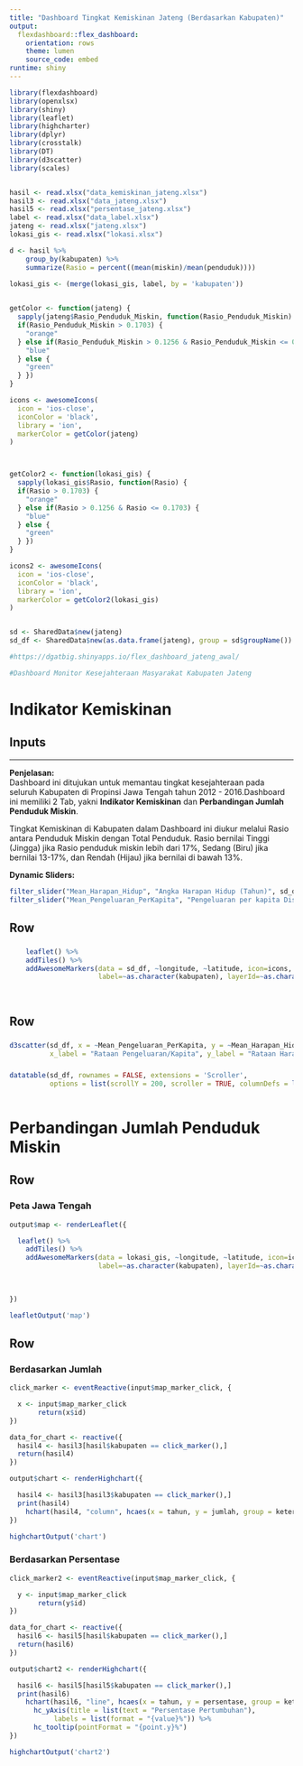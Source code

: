 ---
title: "Dashboard Tingkat Kemiskinan Jateng (Berdasarkan Kabupaten)"
output: 
  flexdashboard::flex_dashboard:
    orientation: rows
    theme: lumen
    source_code: embed
runtime: shiny
---

```{r setup, include=FALSE}
library(flexdashboard)
library(openxlsx)
library(shiny)
library(leaflet)
library(highcharter)
library(dplyr)
library(crosstalk)
library(DT)
library(d3scatter)
library(scales)


hasil <- read.xlsx("data_kemiskinan_jateng.xlsx")
hasil3 <- read.xlsx("data_jateng.xlsx")
hasil5 <- read.xlsx("persentase_jateng.xlsx")
label <- read.xlsx("data_label.xlsx")
jateng <- read.xlsx("jateng.xlsx")
lokasi_gis <- read.xlsx("lokasi.xlsx")

d <- hasil %>%
    group_by(kabupaten) %>%
    summarize(Rasio = percent((mean(miskin)/mean(penduduk))))
  
lokasi_gis <- (merge(lokasi_gis, label, by = 'kabupaten'))


getColor <- function(jateng) {
  sapply(jateng$Rasio_Penduduk_Miskin, function(Rasio_Penduduk_Miskin) {
  if(Rasio_Penduduk_Miskin > 0.1703) {
    "orange"
  } else if(Rasio_Penduduk_Miskin > 0.1256 & Rasio_Penduduk_Miskin <= 0.1703) {
    "blue"
  } else {
    "green"
  } })
}

icons <- awesomeIcons(
  icon = 'ios-close',
  iconColor = 'black',
  library = 'ion',
  markerColor = getColor(jateng)
) 



getColor2 <- function(lokasi_gis) {
  sapply(lokasi_gis$Rasio, function(Rasio) {
  if(Rasio > 0.1703) {
    "orange"
  } else if(Rasio > 0.1256 & Rasio <= 0.1703) {
    "blue"
  } else {
    "green"
  } })
}

icons2 <- awesomeIcons(
  icon = 'ios-close',
  iconColor = 'black',
  library = 'ion',
  markerColor = getColor2(lokasi_gis)
)  


sd <- SharedData$new(jateng)
sd_df <- SharedData$new(as.data.frame(jateng), group = sd$groupName())

#https://dgatbig.shinyapps.io/flex_dashboard_jateng_awal/

#Dashboard Monitor Kesejahteraan Masyarakat Kabupaten Jateng

```

Indikator Kemiskinan
=======================================================================

Inputs {.sidebar}
-----------------------------------------------------------------------

---

**Penjelasan:**   
Dashboard ini ditujukan untuk memantau tingkat kesejahteraan pada seluruh Kabupaten di Propinsi Jawa Tengah tahun 2012 - 2016.Dashboard ini memiliki 2 Tab, yakni **Indikator Kemiskinan** dan **Perbandingan Jumlah Penduduk Miskin**. 

Tingkat Kemiskinan di Kabupaten dalam Dashboard ini diukur melalui Rasio antara Penduduk Miskin dengan Total Penduduk. Rasio bernilai Tinggi (Jingga) jika Rasio penduduk miskin lebih dari 17%, Sedang (Biru) jika bernilai 13-17%, dan Rendah (Hijau) jika bernilai di bawah 13%.

**Dynamic Sliders:**  
```{r}


filter_slider("Mean_Harapan_Hidup", "Angka Harapan Hidup (Tahun)", sd_df, column=~Mean_Harapan_Hidup, step = 1)
filter_slider("Mean_Pengeluaran_PerKapita", "Pengeluaran per kapita Disesuaikan (ribu rupiah/orang/tahun)", sd_df, column=~Mean_Pengeluaran_PerKapita)


```


Row {data-height=550}
-------------------------------------

###

```{r}

    leaflet() %>%
    addTiles() %>%
    addAwesomeMarkers(data = sd_df, ~longitude, ~latitude, icon=icons, 
                      label=~as.character(kabupaten), layerId=~as.character(kabupaten), popup = ~as.character(Luas_Wilayah))
                              
                              
```

Row {data-height=450}
-------------------------------------

###

```{r}


d3scatter(sd_df, x = ~Mean_Pengeluaran_PerKapita, y = ~Mean_Harapan_Hidup, color = ~Kategori_Rasio,
          x_label = "Rataan Pengeluaran/Kapita", y_label = "Rataan Harapan Hidup")


```

###

```{r}


datatable(sd_df, rownames = FALSE, extensions = 'Scroller', 
          options = list(scrollY = 200, scroller = TRUE, columnDefs = list(list(className = 'dt-left', targets = 0:3))))



```

Perbandingan Jumlah Penduduk Miskin
=======================================================================

Row
-------------------------------------

### Peta Jawa Tengah

```{r}
output$map <- renderLeaflet({

  leaflet() %>%
    addTiles() %>%
    addAwesomeMarkers(data = lokasi_gis, ~longitude, ~latitude, icon=icons2, 
                      label=~as.character(kabupaten), layerId=~as.character(kabupaten), popup = ~as.character(Luas_Wilayah))

  
  
})

leafletOutput('map')
```

Row
-------------------------------------

### Berdasarkan Jumlah

```{r}

click_marker <- eventReactive(input$map_marker_click, {

  x <- input$map_marker_click
       return(x$id)
})

data_for_chart <- reactive({
  hasil4 <- hasil3[hasil$kabupaten == click_marker(),]
  return(hasil4)
})

output$chart <- renderHighchart({

  hasil4 <- hasil3[hasil3$kabupaten == click_marker(),]
  print(hasil4)
    hchart(hasil4, "column", hcaes(x = tahun, y = jumlah, group = keterangan))
})

highchartOutput('chart')

```

### Berdasarkan Persentase

```{r}
click_marker2 <- eventReactive(input$map_marker_click, {

  y <- input$map_marker_click
       return(y$id)
})

data_for_chart <- reactive({
  hasil6 <- hasil5[hasil$kabupaten == click_marker(),]
  return(hasil6)
})

output$chart2 <- renderHighchart({

  hasil6 <- hasil5[hasil5$kabupaten == click_marker(),]
  print(hasil6)
    hchart(hasil6, "line", hcaes(x = tahun, y = persentase, group = keterangan)) %>% 
      hc_yAxis(title = list(text = "Persentase Pertumbuhan"),
           labels = list(format = "{value}%")) %>% 
      hc_tooltip(pointFormat = "{point.y}%")
})

highchartOutput('chart2')
```